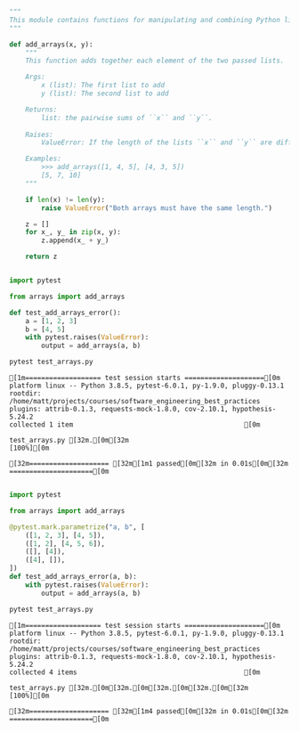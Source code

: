 ```python

"""
This module contains functions for manipulating and combining Python lists.
"""

def add_arrays(x, y):
    """
    This function adds together each element of the two passed lists.

    Args:
        x (list): The first list to add
        y (list): The second list to add

    Returns:
        list: the pairwise sums of ``x`` and ``y``.
    
    Raises:
        ValueError: If the length of the lists ``x`` and ``y`` are different.

    Examples:
        >>> add_arrays([1, 4, 5], [4, 3, 5])
        [5, 7, 10]
    """

    if len(x) != len(y):
        raise ValueError("Both arrays must have the same length.")

    z = []
    for x_, y_ in zip(x, y):
        z.append(x_ + y_)

    return z
```




```python

import pytest

from arrays import add_arrays

def test_add_arrays_error():
    a = [1, 2, 3]
    b = [4, 5]
    with pytest.raises(ValueError):
        output = add_arrays(a, b)
```




```python
pytest test_arrays.py
```

    [1m=================== test session starts ====================[0m
    platform linux -- Python 3.8.5, pytest-6.0.1, py-1.9.0, pluggy-0.13.1
    rootdir: /home/matt/projects/courses/software_engineering_best_practices
    plugins: attrib-0.1.3, requests-mock-1.8.0, cov-2.10.1, hypothesis-5.24.2
    collected 1 item                                           [0m
    
    test_arrays.py [32m.[0m[32m                                     [100%][0m
    
    [32m==================== [32m[1m1 passed[0m[32m in 0.01s[0m[32m =====================[0m



```python

import pytest

from arrays import add_arrays

@pytest.mark.parametrize("a, b", [
    ([1, 2, 3], [4, 5]),
    ([1, 2], [4, 5, 6]),
    ([], [4]),
    ([4], []),
])
def test_add_arrays_error(a, b):
    with pytest.raises(ValueError):
        output = add_arrays(a, b)
```




```python
pytest test_arrays.py
```

    [1m=================== test session starts ====================[0m
    platform linux -- Python 3.8.5, pytest-6.0.1, py-1.9.0, pluggy-0.13.1
    rootdir: /home/matt/projects/courses/software_engineering_best_practices
    plugins: attrib-0.1.3, requests-mock-1.8.0, cov-2.10.1, hypothesis-5.24.2
    collected 4 items                                          [0m
    
    test_arrays.py [32m.[0m[32m.[0m[32m.[0m[32m.[0m[32m                                  [100%][0m
    
    [32m==================== [32m[1m4 passed[0m[32m in 0.01s[0m[32m =====================[0m

